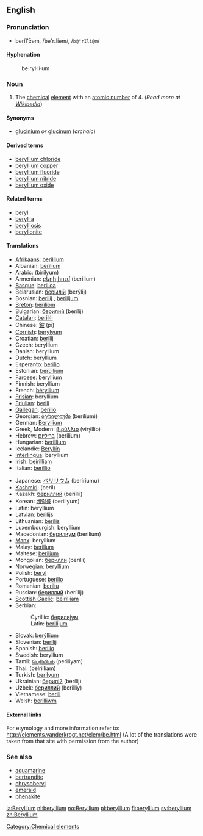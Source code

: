 {{See|Beryllium}}
==English==
{{elements|Be|lithium|Li|boron|B}}
===Pronunciation===
*bərĭl'ēəm, /bə'rɪliəm/, /<tt>b@"rIli@m</tt>/

====Hyphenation====
:be&middot;ryl&middot;li&middot;um

=== Noun ===
{{en-noun-unc}}

# The [[chemical]] [[element]] with an [[atomic number]] of 4. (''Read more at [[w:Beryllium|Wikipedia]]'')

====Synonyms====
*[[glucinium]] ''or'' [[glucinum]] (''archaic'')

====Derived terms====
*[[beryllium chloride]]
*[[beryllium copper]]
*[[beryllium fluoride]]
*[[beryllium nitride]]
*[[beryllium oxide]]

====Related terms====
*[[beryl]]
*[[beryllia]]
*[[berylliosis]]
*[[beryllonite]]

====Translations====
{{top}}
*[[Afrikaans]]: [[berillium]]
*Albanian: [[berilium]]
*Arabic: {{ARchar|[[بيريليوم]]}} (birílyum) {{m}}
*Armenian: [[բերիլիում]] (berilium)
*[[Basque]]: [[berilioa]]
*Belarusian: [[берылiй]] (berýlij) {{m}}
*Bosnian: [[berilij#Bosnian|berilij]] {{m}}, [[berilijum#Bosnian|berilijum]] {{m}}
*[[Breton]]: [[beriliom]]
*Bulgarian: [[берилий]] (berílij) {{m}}
*[[Catalan]]: [[beril·li]] {{m}}
*Chinese: [[鈹]] (pī)
*[[Cornish]]: [[berylyum]]
*Croatian: [[berilij#Croatian|berilij]] {{m}}
*Czech: beryllium
*Danish: beryllium
*Dutch: beryllium {{n}}
*Esperanto: [[berilio]]
*Estonian: [[berüllium]]
*[[Faroese]]: beryllium
*Finnish: beryllium
*French: [[béryllium]] {{m}}
*[[Frisian]]: beryllium
*[[Friulian]]: [[berili]]
*[[Gallegan]]: [[berilio]]
*Georgian: [[ბერილიუმი]] (beriliumi)
*German: [[Beryllium]] {{n}}
*Greek, Modern: [[βιρύλλιο]] (virýllio) {{n}}
*Hebrew: [[בריליום]] (berilium)
*Hungarian: [[berillium]]
*Icelandic: [[Beryllín]]
*[[Interlingua]]: beryllium
*Irish: [[beirilliam]]
*Italian: [[berillio]] {{m}}
{{mid}}
*Japanese: [[ベリリウム]] (beririumu)
*[[Kashmiri]]: (beril)
*Kazakh: [[бериллий]] (berillii)
*Korean: [[베릴륨]] (berillyum)
*Latin: beryllium
*Latvian: [[berilijs]]
*Lithuanian: [[berilis]]
*Luxembourgish: beryllium
*Macedonian: [[берилиум]] (berilium)
*[[Manx]]: beryllium
*Malay: [[berilium]]
*Maltese: [[beriljum]]
*Mongolian: [[берилли]] (berilli)
*Norwegian: beryllium
*Polish: [[beryl]] {{m}}
*Portuguese: [[berílio]] {{m}}
*Romanian: [[beriliu]] {{n}}
*Russian: [[бериллий]] (beríllij) {{m}}
*[[Scottish Gaelic]]: [[beirilliam]]
*Serbian:
*:Cyrillic: [[берилиjум#Serbian|берилиjум]] {{m}}
*:Latin: [[berilijum#Serbian|berilijum]] {{m}}
*Slovak: [[berýllium]]
*Slovenian: [[berilij]]
*Spanish: [[berilio]] {{m}}
*Swedish: beryllium
*Tamil: [[பெரிலியம்]] (periliyam)
*Thai: {{THchar|[[เบริลเลียม]]}} (bēlrilliam)
*Turkish: [[berilyum]]
*Ukrainian: [[берилiй]] (berílij) {{m}}
*Uzbek: [[бериллий]] (berilliy)
*Vietnamese: [[berili]]
*Welsh: [[berilliwm]]
{{bottom}}

====External links====
For etymology and more information refer to: http://elements.vanderkrogt.net/elem/be.html
(A lot of the translations were taken from that site with permission from the author)

[[Category:Chemical elements]]

===See also===
*[[aquamarine]]
*[[bertrandite]]
*[[chrysoberyl]]
*[[emerald]]
*[[phenakite]]

[[la:Beryllium]]
[[nl:beryllium]]
[[no:Beryllium]]
[[pl:beryllium]]
[[fi:beryllium]]
[[sv:beryllium]]
[[zh:Beryllium]]